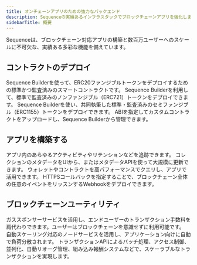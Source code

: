 ```yaml
---
title: オンチェーンアプリのための強力なバックエンド
description: Sequenceの実績あるインフラスタックでブロックチェーンアプリを強化しましょう。リアルタイムのブロックチェーン状態のクエリ、監査済みコントラクトのデプロイ、NFTメタデータ管理、Web3アクティビティの追跡、ガスレス取引の送信、イベントWebhookへの接続などが簡単に行えます。
sidebarTitle: 概要
---
```


Sequenceは、ブロックチェーン対応アプリの構築と数百万ユーザーへのスケールに不可欠な、実績ある多彩な機能を備えています。

## コントラクトのデプロイ

<CardGroup cols={2}>
  <Card title="ERC20" icon="coins" href="/solutions/builder/contracts/deploy-ERC20-currency">
    Sequence Builderを使って、ERC20ファンジブルトークンをデプロイするための標準かつ監査済みのスマートコントラクトです。
  </Card>

  <Card title="ERC721" icon="image" href="/solutions/builder/contracts/deploy-an-item-collection">
    Sequence Builderを利用して、標準で監査済みのノンファンジブル（ERC721）トークンをデプロイできます。
  </Card>

  <Card title="ERC1155" icon="layer-group" href="/solutions/builder/contracts/deploy-an-item-collection">
    Sequence Builderを使い、共同執筆した標準・監査済みのセミファンジブル（ERC1155）トークンをデプロイできます。
  </Card>

  <Card title="任意のコントラクトをリンク" icon="link" href="/solutions/builder/contracts">
    ABIを指定してカスタムコントラクトをアップロードし、Sequence Builderから管理できます。
  </Card>
</CardGroup>

## アプリを構築する

<CardGroup cols={2}>
  <Card title="Analytics" icon="chart-line" href="/solutions/builder/analytics">
    アプリ内のあらゆるアクティビティやリテンションなどを追跡できます。
  </Card>

  <Card title="メタデータ管理" icon="database" href="/solutions/builder/collections">
    コレクションのメタデータをUIから、またはメタデータAPIを使って大規模に更新できます。
  </Card>

  <Card title="Indexer" icon="magnifying-glass" href="/solutions/indexer/overview">
    ウォレットやコントラクトを高パフォーマンスでクエリし、アプリで活用できます。
  </Card>

  <Card title="Webhooks" icon="bell" href="/solutions/builder/webhooks">
    HTTPSコールバックを指定することで、ブロックチェーン全体の任意のイベントをリッスンするWebhookをデプロイできます。
  </Card>
</CardGroup>

## ブロックチェーンユーティリティ

<CardGroup cols={2}>
  <Card title="ガススポンサーシップ" icon="gas-pump" href="/solutions/builder/gas-sponsorship">
    ガススポンサーサービスを活用し、エンドユーザーのトランザクション手数料を肩代わりできます。ユーザーはブロックチェーンを意識せずに利用可能です。
  </Card>

  <Card title="ノードゲートウェイ" icon="server" href="/solutions/infrastructure/blockchain-rpc">
    自動スケーリング対応のノードサービスを活用し、アプリケーション向けに自動で負荷分散されます。
  </Card>

  <Card title="Sidekick" icon="user" href="/solutions/infrastructure/sidekick/overview">
    トランザクションAPIによるバッチ処理、アクセス制御、並列化、自動リオーグ管理、組み込み報酬システムなどで、スケーラブルなトランザクションを実現します。
  </Card>
</CardGroup>